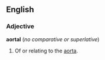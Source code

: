 ==English==
===Adjective===
'''aortal''' (''no comparative or superlative'')

#Of or relating to the [[aorta]].